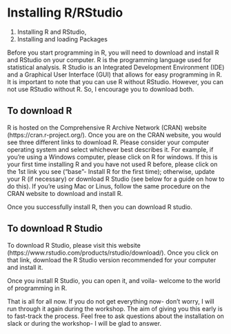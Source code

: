 
# Installing R/RStudio

1. Installing R and RStudio, 
2. Installing and loading Packages



Before you start programming in R, you will need to download and install R and RStudio on your computer. R is the programming language used for statistical analysis. R Studio is an Integrated Development Environment (IDE) and a Graphical User Interface (GUI) that allows for easy programming in R. It is important to note that you can use R without RStudio. However, you can not use RStudio without R. So, I encourage you to download both.

## To download R

R is hosted on the Comprehensive R Archive Network (CRAN) website (https://cran.r-project.org/). Once you are on the CRAN website, you would see three different links to download R. Please consider your computer operating system and select whichever best describes it. For example, if you're using a Windows computer, please click on R for windows. If this is your first time installing R and you have not used R before, please click on the 1st link you see ("base"- Install R for the first time); otherwise, update your R (if necessary) or download R Studio (see below for a guide on how to do this). If you're using Mac or Linus, follow the same procedure on the CRAN website to download and install R. 

Once you successfully install R, then you can download R studio. 

## To download R Studio

To download R Studio, please visit this website (https://www.rstudio.com/products/rstudio/download/). Once you click on that link, download the R Studio version recommended for your computer and install it. 

Once you install R Studio, you can open it, and voila- welcome to the world of programming in R. 

That is all for all now. If you do not get everything now- don't worry, I will run through it again during the workshop. The aim of giving you this early is to fast-track the process. Feel free to ask questions about the installation on slack or during the workshop- I will be glad to answer.
 
